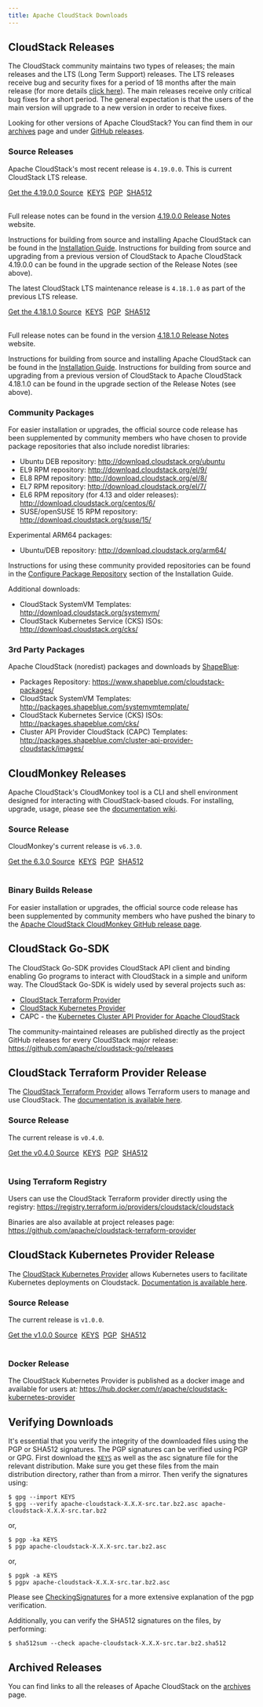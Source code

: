 ```yaml
---
title: Apache CloudStack Downloads
---
```


## CloudStack Releases

The CloudStack community maintains two types of releases; the main releases and
the LTS (Long Term Support) releases. The LTS releases receive bug and security
fixes for a period of 18 months after the main release (for more details [click
here](https://cwiki.apache.org/confluence/display/CLOUDSTACK/LTS)). The main
releases receive only critical bug fixes for a short period. The general
expectation is that the users of the main version will upgrade to a new version
in order to receive fixes.

Looking for other versions of Apache CloudStack? You can find them in our
[archives](/archives) page and under [GitHub
releases](https://github.com/apache/cloudstack/releases).

### Source Releases

Apache CloudStack's most recent release is `4.19.0.0`. This is current
CloudStack LTS release.

<a class="button button--primary button--lg" href="http://www.apache.org/dyn/closer.lua/cloudstack/releases/4.19.0.0/apache-cloudstack-4.19.0.0-src.tar.bz2">Get the 4.19.0.0 Source</a>&nbsp;
<a class="button button--secondary button--sm" href="https://downloads.apache.org/cloudstack/KEYS">KEYS</a>&nbsp;
<a class="button button--secondary button--sm" href="https://downloads.apache.org/cloudstack/releases/4.19.0.0/apache-cloudstack-4.19.0.0-src.tar.bz2.asc">PGP</a>&nbsp;
<a class="button button--secondary button--sm" href="https://downloads.apache.org/cloudstack/releases/4.19.0.0/apache-cloudstack-4.19.0.0-src.tar.bz2.sha512">SHA512</a>
<br/><br/>

Full release notes can be found in the version [4.19.0.0 Release
Notes](https://docs.cloudstack.apache.org/en/4.19.0.0/releasenotes/) website.

Instructions for building from source and installing Apache CloudStack can be
found in the [Installation
Guide](https://docs.cloudstack.apache.org/en/4.19.0.0/installguide/).
Instructions for building from source and upgrading from a previous version of
CloudStack to Apache CloudStack 4.19.0.0 can be found in the upgrade section of
the Release Notes (see above).

The latest CloudStack LTS maintenance release is `4.18.1.0` as part of the
previous LTS release.

<a class="button button--primary button--lg" href="http://www.apache.org/dyn/closer.lua/cloudstack/releases/4.18.1.0/apache-cloudstack-4.18.1.0-src.tar.bz2">Get the 4.18.1.0 Source</a>&nbsp;
<a class="button button--secondary button--sm" href="https://downloads.apache.org/cloudstack/KEYS">KEYS</a>&nbsp;
<a class="button button--secondary button--sm" href="https://downloads.apache.org/cloudstack/releases/4.18.1.0/apache-cloudstack-4.18.1.0-src.tar.bz2.asc">PGP</a>&nbsp;
<a class="button button--secondary button--sm" href="https://downloads.apache.org/cloudstack/releases/4.18.1.0/apache-cloudstack-4.18.1.0-src.tar.bz2.sha512">SHA512</a>
<br/><br/>

Full release notes can be found in the version [4.18.1.0 Release
Notes](https://docs.cloudstack.apache.org/en/4.18.1.0/releasenotes/) website.

Instructions for building from source and installing Apache CloudStack can be
found in the [Installation
Guide](https://docs.cloudstack.apache.org/en/4.18.1.0/installguide/).
Instructions for building from source and upgrading from a previous version of
CloudStack to Apache CloudStack 4.18.1.0 can be found in the upgrade section of
the Release Notes (see above).

### Community Packages

For easier installation or upgrades, the official source code release has been
supplemented by community members who have chosen to provide package
repositories that also include noredist libraries:

- Ubuntu DEB repository: http://download.cloudstack.org/ubuntu
- EL9 RPM repository: http://download.cloudstack.org/el/9/
- EL8 RPM repository: http://download.cloudstack.org/el/8/
- EL7 RPM repository: http://download.cloudstack.org/el/7/
- EL6 RPM repository (for 4.13 and older releases): http://download.cloudstack.org/centos/6/
- SUSE/openSUSE 15 RPM repository: http://download.cloudstack.org/suse/15/

Experimental ARM64 packages:
- Ubuntu/DEB repository: http://download.cloudstack.org/arm64/

Instructions for using these community provided repositories can be found in the
[Configure Package
Repository](http://docs.cloudstack.apache.org/en/latest/installguide/management-server/#configure-package-repository)
section of the Installation Guide.

Additional downloads:

- CloudStack SystemVM Templates: http://download.cloudstack.org/systemvm/
- CloudStack Kubernetes Service (CKS) ISOs: http://download.cloudstack.org/cks/

### 3rd Party Packages

Apache CloudStack (noredist) packages and downloads by [ShapeBlue](https://www.shapeblue.com/):

- Packages Repository: https://www.shapeblue.com/cloudstack-packages/
- CloudStack SystemVM Templates: http://packages.shapeblue.com/systemvmtemplate/
- CloudStack Kubernetes Service (CKS) ISOs: http://packages.shapeblue.com/cks/
- Cluster API Provider CloudStack (CAPC) Templates: http://packages.shapeblue.com/cluster-api-provider-cloudstack/images/

## CloudMonkey Releases

Apache CloudStack's CloudMonkey tool is a CLI and shell environment designed for
interacting with CloudStack-based clouds. For installing, upgrade, usage, please
see the [documentation
wiki](https://github.com/apache/cloudstack-cloudmonkey/wiki/Getting-Started#installation).

### Source Release

CloudMonkey's current release is `v6.3.0`.

<a class="button button--primary button--lg" href="http://www.apache.org/dyn/closer.lua/cloudstack/releases/cloudmonkey-6.3.0/apache-cloudstack-cloudmonkey-6.3.0-src.tar.bz2">Get the 6.3.0 Source</a>&nbsp;
<a class="button button--secondary button--sm" href="https://downloads.apache.org/cloudstack/KEYS">KEYS</a>&nbsp;
<a class="button button--secondary button--sm" href="https://www.apache.org/dist/cloudstack/releases/cloudmonkey-6.3.0/apache-cloudstack-cloudmonkey-6.3.0-src.tar.bz2.asc">PGP</a>&nbsp;
<a class="button button--secondary button--sm" href="https://www.apache.org/dist/cloudstack/releases/cloudmonkey-6.3.0/apache-cloudstack-cloudmonkey-6.3.0-src.tar.bz2.sha512">SHA512</a><br/>
<br/>

### Binary Builds Release

For easier installation or upgrades, the official source code release has been
supplemented by community members who have pushed the binary to the [Apache
CloudStack CloudMonkey GitHub release
page](https://github.com/apache/cloudstack-cloudmonkey/releases).

## CloudStack Go-SDK

The CloudStack Go-SDK provides CloudStack API client and binding enabling Go
programs to interact with CloudStack in a simple and uniform way. The CloudStack
Go-SDK is widely used by several projects such as:

- [CloudStack Terraform Provider](https://github.com/apache/cloudstack-terraform-provider)
- [CloudStack Kubernetes Provider](https://github.com/apache/cloudstack-kubernetes-provider)
- CAPC - the [Kubernetes Cluster API Provider for Apache CloudStack](https://cluster-api-cloudstack.sigs.k8s.io/)

The community-maintained releases are published directly as the project GitHub
releases for every CloudStack major release:
https://github.com/apache/cloudstack-go/releases

## CloudStack Terraform Provider Release

The [CloudStack Terraform
Provider](https://github.com/apache/cloudstack-terraform-provider) allows
Terraform users to manage and use CloudStack. The [documentation is available
here](https://registry.terraform.io/providers/cloudstack/cloudstack/latest/docs).

### Source Release

The current release is `v0.4.0`.

<a class="button button--primary button--lg" href="https://www.apache.org/dyn/closer.lua/cloudstack/releases/terraform-provider-0.4.0/apache-cloudstack-terraform-provider-0.4.0-src.tar.bz2">Get the v0.4.0 Source</a>&nbsp;
<a class="button button--secondary button--sm" href="https://downloads.apache.org/cloudstack/KEYS">KEYS</a>&nbsp;
<a class="button button--secondary button--sm" href="https://downloads.apache.org/cloudstack/releases/terraform-provider-0.4.0/apache-cloudstack-terraform-provider-0.4.0-src.tar.bz2.asc">PGP</a>&nbsp;
<a class="button button--secondary button--sm" href="https://downloads.apache.org/cloudstack/releases/terraform-provider-0.4.0/apache-cloudstack-terraform-provider-0.4.0-src.tar.bz2.sha512">SHA512</a><br/>
<br/>

### Using Terraform Registry

Users can use the CloudStack Terraform provider directly using the registry:
https://registry.terraform.io/providers/cloudstack/cloudstack

Binaries are also available at project releases page:
https://github.com/apache/cloudstack-terraform-provider

## CloudStack Kubernetes Provider Release

The [CloudStack Kubernetes
Provider](https://github.com/apache/cloudstack-kubernetes-provider) allows
Kubernetes users to facilitate Kubernetes deployments on Cloudstack.
[Documentation is available
here](https://docs.cloudstack.apache.org/en/latest/plugins/cloudstack-kubernetes-provider.html).

### Source Release

The current release is `v1.0.0`.

<a class="button button--primary button--lg" href="https://www.apache.org/dyn/closer.lua/cloudstack/releases/kubernetes-provider-v1.0.0/apache-cloudstack-kubernetes-provider-v1.0.0-src.tar.bz2">Get the v1.0.0 Source</a>&nbsp;
<a class="button button--secondary button--sm" href="https://downloads.apache.org/cloudstack/KEYS">KEYS</a>&nbsp;
<a class="button button--secondary button--sm" href="https://downloads.apache.org/cloudstack/releases/kubernetes-provider-v1.0.0/apache-cloudstack-kubernetes-provider-v1.0.0-src.tar.bz2.asc">PGP</a>&nbsp;
<a class="button button--secondary button--sm" href="https://downloads.apache.org/cloudstack/releases/kubernetes-provider-v1.0.0/apache-cloudstack-kubernetes-provider-v1.0.0-src.tar.bz2.sha512">SHA512</a><br/>
<br/>

### Docker Release

The CloudStack Kubernetes Provider is published as a docker image and available
for users at: https://hub.docker.com/r/apache/cloudstack-kubernetes-provider

## Verifying Downloads

It's essential that you verify the integrity of the downloaded files using the
PGP or SHA512 signatures. The PGP signatures can be verified using PGP or GPG.
First download the [`KEYS`](https://downloads.apache.org/cloudstack/KEYS) as well
as the asc signature file for the relevant distribution. Make sure you get these
files from the main distribution directory, rather than from a mirror. Then
verify the signatures using:

```
$ gpg --import KEYS
$ gpg --verify apache-cloudstack-X.X.X-src.tar.bz2.asc apache-cloudstack-X.X.X-src.tar.bz2
```

or,

```
$ pgp -ka KEYS
$ pgp apache-cloudstack-X.X.X-src.tar.bz2.asc
```

or,

```
$ pgpk -a KEYS
$ pgpv apache-cloudstack-X.X.X-src.tar.bz2.asc
```

Please see
[CheckingSignatures](https://www.apache.org/info/verification.html#CheckingSignatures)
for a more extensive explanation of the pgp verification.

Additionally, you can verify the SHA512 signatures on the files, by performing:

```
$ sha512sum --check apache-cloudstack-X.X.X-src.tar.bz2.sha512
```

## Archived Releases

You can find links to all the releases of Apache CloudStack on the [archives](/archives) page.

